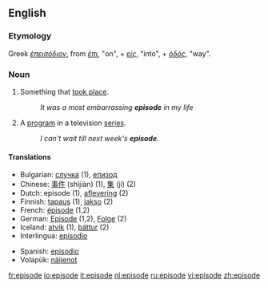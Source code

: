 ==English==

===Etymology===
Greek ''[[έπεισόδιον]]'', from ''[[έπι]]'', "on", + ''[[είς]]'', "into", + ''[[όδός]]'', "way".

===Noun===
{{en-noun}}

# Something that [[take place|took place]].
#:''It was a most embarrassing '''episode''' in my life''
# A [[program]] in a television [[series]].
#:''I can't wait till next week's '''episode'''.''

====Translations====
{{rfc-trans}}
{{top}}
*Bulgarian: [[случка]] {{f}} (1), [[епизод]] {{m}}
*Chinese: [[事件]] (shìjiàn) (1), [[集]] (jí) (2)
*Dutch: episode {{f}} (1), [[aflevering]] {{f}} (2)
*Finnish: [[tapaus]] (1), [[jakso]] (2)
*French: [[épisode]] {{f}} (1,2)
*German: [[Episode]] {{f}} (1,2), [[Folge]] {{f}} (2)
*Iceland: [[atvik]] (1), [[þáttur]] (2)
*Interlingua: [[episodio]]
{{mid}}
*Spanish: [[episodio]]
*Volapük: [[näijenot]]
{{bottom}}

[[fr:episode]]
[[io:episode]]
[[it:episode]]
[[nl:episode]]
[[ru:episode]]
[[vi:episode]]
[[zh:episode]]